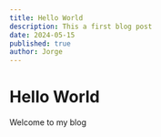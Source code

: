 ---
title: Hello World
description: This a first blog post
date: 2024-05-15
published: true
author: Jorge
---

# Hello World

Welcome to my blog
